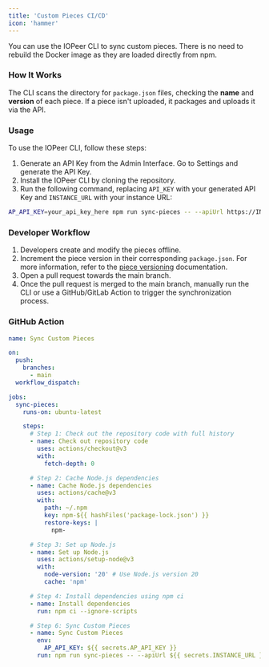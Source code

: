 ```yaml
---
title: 'Custom Pieces CI/CD'
icon: 'hammer'
---
```


You can use the IOPeer CLI to sync custom pieces. There is no need to rebuild the Docker image as they are loaded directly from npm.

### How It Works

The CLI scans the directory for `package.json` files, checking the **name** and **version** of each piece. If a piece isn't uploaded, it packages and uploads it via the API.

### Usage

To use the IOPeer CLI, follow these steps:

1. Generate an API Key from the Admin Interface. Go to Settings and generate the API Key.
2. Install the IOPeer CLI by cloning the repository.
3. Run the following command, replacing `API_KEY` with your generated API Key and `INSTANCE_URL` with your instance URL:


```bash
AP_API_KEY=your_api_key_here npm run sync-pieces -- --apiUrl https://INSTANCE_URL/api
```

### Developer Workflow

1. Developers create and modify the pieces offline.
2. Increment the piece version in their corresponding `package.json`. For more information, refer to the [piece versioning](../../developers/piece-reference/piece-versioning) documentation.
3. Open a pull request towards the main branch.
4. Once the pull request is merged to the main branch, manually run the CLI or use a GitHub/GitLab Action to trigger the synchronization process.

### GitHub Action

```yaml
name: Sync Custom Pieces

on:
  push:
    branches:
      - main
  workflow_dispatch:

jobs:
  sync-pieces:
    runs-on: ubuntu-latest

    steps:
      # Step 1: Check out the repository code with full history
      - name: Check out repository code
        uses: actions/checkout@v3
        with:
          fetch-depth: 0

      # Step 2: Cache Node.js dependencies
      - name: Cache Node.js dependencies
        uses: actions/cache@v3
        with:
          path: ~/.npm
          key: npm-${{ hashFiles('package-lock.json') }}
          restore-keys: |
            npm-

      # Step 3: Set up Node.js
      - name: Set up Node.js
        uses: actions/setup-node@v3
        with:
          node-version: '20' # Use Node.js version 20
          cache: 'npm'

      # Step 4: Install dependencies using npm ci
      - name: Install dependencies
        run: npm ci --ignore-scripts

      # Step 6: Sync Custom Pieces
      - name: Sync Custom Pieces
        env:
          AP_API_KEY: ${{ secrets.AP_API_KEY }}
        run: npm run sync-pieces -- --apiUrl ${{ secrets.INSTANCE_URL }}/api

```
